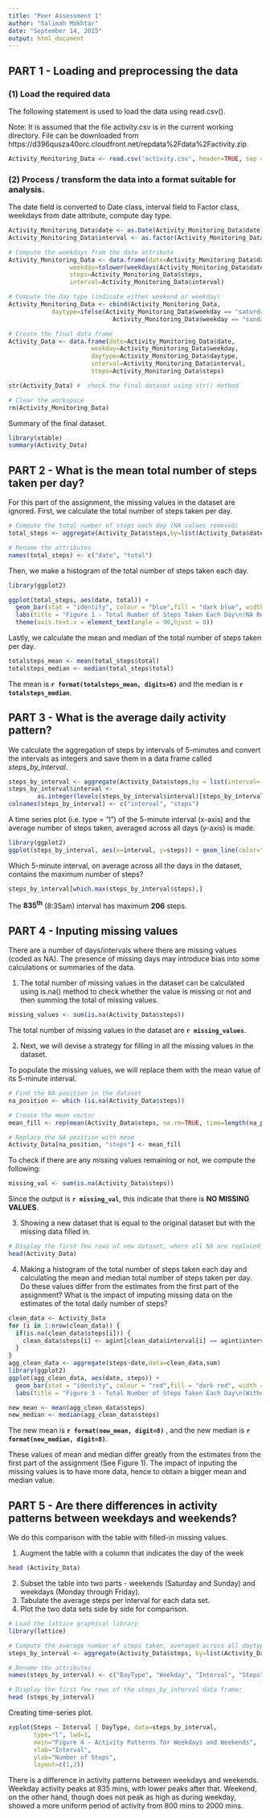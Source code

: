 ```yaml
---
title: "Peer Assessment 1"
author: "Salimah Mokhtar"
date: "September 14, 2015"
output: html_document
---
```

## PART 1 - Loading and preprocessing the data
### (1) Load the required data

The following statement is used to load the data using read.csv().

Note: It is assumed that the file activity.csv is in the current working directory. File can be downloaded from https://d396qusza40orc.cloudfront.net/repdata%2Fdata%2Factivity.zip
```r
Activity_Monitoring_Data <- read.csv('activity.csv', header=TRUE, sep = ",")
```

### (2) Process / transform the data into a format suitable for analysis.

The date field is converted to Date class, interval field to Factor class, weekdays from date attribute, compute day type.
```r
Activity_Monitoring_Data$date <- as.Date(Activity_Monitoring_Data$date, format = "%Y-%m-%d")
Activity_Monitoring_Data$interval <- as.factor(Activity_Monitoring_Data$interval)

# Compute the weekdays from the date attribute
Activity_Monitoring_Data <- data.frame(date=Activity_Monitoring_Data$date, 
                 weekday=tolower(weekdays(Activity_Monitoring_Data$date)), 
                 steps=Activity_Monitoring_Data$steps, 
                 interval=Activity_Monitoring_Data$interval)

# Compute the day type (indicate either weekend or weekday)
Activity_Monitoring_Data <- cbind(Activity_Monitoring_Data, 
            daytype=ifelse(Activity_Monitoring_Data$weekday == "saturday" | 
                             Activity_Monitoring_Data$weekday == "sunday", "weekend","weekday"))

# Create the final data frame
Activity_Data <- data.frame(date=Activity_Monitoring_Data$date, 
                       weekday=Activity_Monitoring_Data$weekday, 
                       daytype=Activity_Monitoring_Data$daytype, 
                       interval=Activity_Monitoring_Data$interval,
                       steps=Activity_Monitoring_Data$steps)

str(Activity_Data) #  check the final dataset using str() method

# Clear the workspace
rm(Activity_Monitoring_Data)
```
Summary of the final dataset.
```r
library(xtable)
summary(Activity_Data)
```


## PART 2 - What is the mean total number of steps taken per day?
For this part of the assignment, the missing values in the dataset are ignored.
First, we calculate the total number of steps taken per day.
```r
# Compute the total number of steps each day (NA values removed)
total_steps <- aggregate(Activity_Data$steps,by=list(Activity_Data$date), FUN=sum, na.rm=TRUE)

# Rename the attributes
names(total_steps) <- c("date", "total")
```

Then, we make a histogram of the total number of steps taken each day.
```r
library(ggplot2)

ggplot(total_steps, aes(date, total)) + 
  geom_bar(stat = "identity", colour = "blue",fill = "dark blue", width = 0.5) + 
  labs(title = "Figure 1 - Total Number of Steps Taken Each Day\n(NA Removed)", x = "Date (October 2012 - November 2012)", y = "Number of Steps Taken") +
  theme(axis.text.x = element_text(angle = 90,hjust = 0))
```

Lastly, we calculate the mean and median of the total number of steps taken per day.
```r
totalsteps_mean <- mean(total_steps$total)
totalsteps_median <- median(total_steps$total)

```


The mean is **`r format(totalsteps_mean, digits=6)`** and the median is **`r totalsteps_median`**.
  
       
## PART 3 - What is the average daily activity pattern?
We calculate the aggregation of steps by intervals of 5-minutes and convert the intervals as integers and save them in a data frame called *steps_by_interval*.

```r
steps_by_interval <- aggregate(Activity_Data$steps,by = list(interval= Activity_Data$interval), FUN=mean, na.rm=TRUE)
steps_by_interval$interval <- 
        as.integer(levels(steps_by_interval$interval)[steps_by_interval$interval])
colnames(steps_by_interval) <- c("interval", "steps")
```

A time series plot (i.e. type = "l") of the 5-minute interval (x-axis) and the average number of steps taken, averaged across all days (y-axis) is made.
```r
library(ggplot2)
ggplot(steps_by_interval, aes(x=interval, y=steps)) + geom_line(color="dark green", size=1) + labs(title="Figure 2 - A Time-Series Plot of Average Daily Activity Pattern", x="5-Minute Interval", y="Average Number of Steps Taken") + theme_bw()
```


Which 5-minute interval, on average across all the days in the dataset, contains the maximum number of steps?
```r
steps_by_interval[which.max(steps_by_interval$steps),]
```

The **835^th^** (8:35am) interval has maximum **206** steps.


## PART 4 - Inputing missing values

There are a number of days/intervals where there are missing values (coded as NA). The presence of missing days may introduce bias into some calculations or summaries of the data.

(1) The total number of missing values in the dataset can be calculated using is.na() method to check whether the value is missing or not and then summing the total of missing values.

```r
missing_values <- sum(is.na(Activity_Data$steps))
```

The total number of missing values in the dataset are **`r missing_values`**.

(2) Next, we will devise a strategy for filling in all the missing values in the dataset.

To populate the missing values, we will replace them with the mean value of its 5-minute interval.

```r
# Find the NA position in the dataset
na_position <- which (is.na(Activity_Data$steps))

# Create the mean vector
mean_fill <- rep(mean(Activity_Data$steps, na.rm=TRUE, time=length(na_position)))

# Replace the NA position with mean
Activity_Data[na_position, "steps"] <- mean_fill

```


To check if there are any missing values remaining or not, we compute the following:

```r
missing_val <- sum(is.na(Activity_Data$steps))
```

Since the output is **`r missing_val`**, this indicate that there is **NO MISSING VALUES**.


(3) Showing a new dataset that is equal to the original dataset but with the missing data filled in.
```r
# Display the first few rows of new dataset, where all NA are replaced with mean
head(Activity_Data)
```

(4) Making a histogram of the total number of steps taken each day and calculating  the mean and median total number of steps taken per day. 
Do these values differ from the estimates from the first part of the assignment? 
What is the impact of imputing missing data on the estimates of the total daily number of steps?

```r
clean_data <- Activity_Data
for (i in 1:nrow(clean_data)) {
  if(is.na(clean_data$steps[i])) {
    clean_data$steps[i] <- agint[clean_data$interval[i] == agint$interval, ]$steps
  }
}
agg_clean_data <- aggregate(steps~date,data=clean_data,sum)
library(ggplot2)
ggplot(agg_clean_data, aes(date, steps)) + 
  geom_bar(stat = "identity", colour = "red",fill = "dark red", width = 0.5) + 
  labs(title = "Figure 3 - Total Number of Steps Taken Each Day\n(Without Missing Data)", x = "Date (October 2012 - November 2012)",y = "Number of Steps Taken") + theme(axis.text.x = element_text(angle = 90,hjust = 0))

```

```r
new_mean <- mean(agg_clean_data$steps)
new_median <- median(agg_clean_data$steps)
```

The new mean is **`r format(new_mean, digit=8)`** , and the new median is **`r format(new_median, digit=8)`**.

These values of mean and median differ greatly from the estimates from the first part of the assignment (See Figure 1). The impact of inputing the missing values is to have more data, hence to obtain a bigger mean and median value.

## PART 5 - Are there differences in activity patterns between weekdays and weekends?


We do this comparison with the table with filled-in missing values.

1. Augment the table with a column that indicates the day of the week

```r
head (Activity_Data)
```

2. Subset the table into two parts - weekends (Saturday and Sunday) and weekdays (Monday through Friday).
3. Tabulate the average steps per interval for each data set.
4. Plot the two data sets side by side for comparison.

```r
# Load the lattice graphical library
library(lattice)

# Compute the average number of steps taken, averaged across all daytype variable
steps_by_interval <- aggregate(Activity_Data$steps, by=list(Activity_Data$daytype, Activity_Data$weekday, Activity_Data$interval), mean)

# Rename the attributes
names(steps_by_interval) <- c("DayType", "Weekday", "Interval", "Steps")

# Display the first few rows of the steps_by_interval data frame:
head (steps_by_interval)
```

Creating time-series plot.
```r
xyplot(Steps ~ Interval | DayType, data=steps_by_interval, 
       type="l", lwd=1,
       main="Figure 4 - Activity Patterns for Weekdays and Weekends",
       xlab="Interval", 
       ylab="Number of Steps", 
       layout=c(1,2))
```

There is a difference in activity patterns between weekdays and weekends. 
Weekday activity peaks at 835 mins, with lower peaks after that. 
Weekend, on the other hand, though does not peak as high as during weekday, showed a more uniform period of activity from 800 mins to 2000 mins.